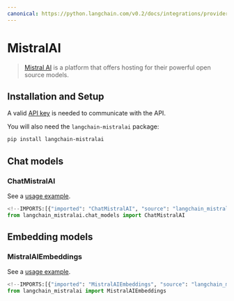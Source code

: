 ```yaml
---
canonical: https://python.langchain.com/v0.2/docs/integrations/providers/mistralai/
---
```


# MistralAI

> [Mistral AI](https://docs.mistral.ai/api/) is a platform that offers hosting for their powerful open source models.

## Installation and Setup

A valid [API key](https://console.mistral.ai/users/api-keys/) is needed to communicate with the API.

You will also need the `langchain-mistralai` package:

```bash
pip install langchain-mistralai
```

## Chat models

### ChatMistralAI

See a [usage example](/docs/integrations/chat/mistralai).

```python
<!--IMPORTS:[{"imported": "ChatMistralAI", "source": "langchain_mistralai.chat_models", "docs": "https://api.python.langchain.com/en/latest/chat_models/langchain_mistralai.chat_models.ChatMistralAI.html", "title": "MistralAI"}]-->
from langchain_mistralai.chat_models import ChatMistralAI
```

## Embedding models

### MistralAIEmbeddings

See a [usage example](/docs/integrations/text_embedding/mistralai).

```python
<!--IMPORTS:[{"imported": "MistralAIEmbeddings", "source": "langchain_mistralai", "docs": "https://api.python.langchain.com/en/latest/embeddings/langchain_mistralai.embeddings.MistralAIEmbeddings.html", "title": "MistralAI"}]-->
from langchain_mistralai import MistralAIEmbeddings
```